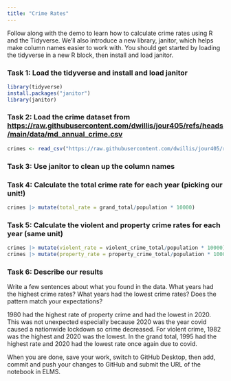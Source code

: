```yaml
---
title: "Crime Rates"
---
```


Follow along with the demo to learn how to calculate crime rates using R and the Tidyverse. We'll also introduce a new library, janitor, which helps make column names easier to work with. You should get started by loading the tidyverse in a new R block, then install and load janitor.

### Task 1: Load the tidyverse and install and load janitor
```r
library(tidyverse)
install.packages("janitor")
library(janitor)
```

### Task 2: Load the crime dataset from <https://raw.githubusercontent.com/dwillis/jour405/refs/heads/main/data/md_annual_crime.csv>

```r
crimes <- read_csv("https://raw.githubusercontent.com/dwillis/jour405/refs/heads/main/data/md_annual_crime.csv") |> clean_names()
```

### Task 3: Use janitor to clean up the column names

### Task 4: Calculate the total crime rate for each year (picking our unit!)
```r
crimes |> mutate(total_rate = grand_total/population * 10000)
```

### Task 5: Calculate the violent and property crime rates for each year (same unit)
```r
crimes |> mutate(violent_rate = violent_crime_total/population * 10000)
crimes |> mutate(property_rate = property_crime_total/population * 10000)
```

### Task 6: Describe our results

Write a few sentences about what you found in the data. What years had the highest crime rates? What years had the lowest crime rates? Does the pattern match your expectations?

1980 had the highest rate of property crime and had the lowest in 2020. This was not unexpected especially because 2020 was the year covid caused a nationwide lockdown so crime decreased. For violent crime, 1982 was the highest and 2020 was the lowest. In the grand total, 1995 had the highest rate and 2020 had the lowest rate once again due to covid. 

When you are done, save your work, switch to GitHub Desktop, then add, commit and push your changes to GitHub and submit the URL of the notebook in ELMS.
